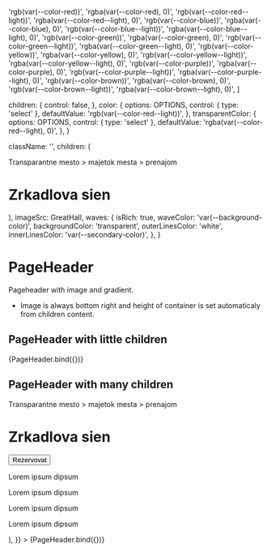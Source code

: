 

  'rgb(var(--color-red))',
  'rgba(var(--color-red), 0)',
  'rgb(var(--color-red--light))',
  'rgba(var(--color-red--light), 0)',
  'rgb(var(--color-blue))',
  'rgba(var(--color-blue), 0)',
  'rgb(var(--color-blue--light))',
  'rgba(var(--color-blue--light), 0)',
  'rgb(var(--color-green))',
  'rgba(var(--color-green), 0)',
  'rgb(var(--color-green--light))',
  'rgba(var(--color-green--light), 0)',
  'rgb(var(--color-yellow))',
  'rgba(var(--color-yellow), 0)',
  'rgb(var(--color-yellow--light))',
  'rgba(var(--color-yellow--light), 0)',
  'rgb(var(--color-purple))',
  'rgba(var(--color-purple), 0)',
  'rgb(var(--color-purple--light))',
  'rgba(var(--color-purple--light), 0)',
  'rgb(var(--color-brown))',
  'rgba(var(--color-brown), 0)',
  'rgb(var(--color-brown--light))',
  'rgba(var(--color-brown--light), 0)',
]

  children: {
    control: false,
  },
  color: {
    options: OPTIONS,
    control: { type: 'select' },
    defaultValue: 'rgb(var(--color-red--light))',
  },
  transparentColor: {
    options: OPTIONS,
    control: { type: 'select' },
    defaultValue: 'rgba(var(--color-red--light), 0)',
  },
}

  className: '',
  children: (
    <div className="flex flex-col h-40 max-w-2xl mx-auto">
      <span>Transparantne mesto > majetok mesta > prenajom</span>
      <h1 className="mt-12 text-h3 font-normal">Zrkadlova sien</h1>
    </div>
  ),
  imageSrc: GreatHall,
  waves: {
    isRich: true,
    waveColor: 'var(--background-color)',
    backgroundColor: 'transparent',
    outerLinesColor: 'white',
    innerLinesColor: 'var(--secondary-color)',
  },
}

<Meta title="components/molecules/PageHeader" decorators={[withDesign]} />

# PageHeader

Pageheader with image and gradient.

- Image is always bottom right and height of container is set automaticaly from children content.

## PageHeader with little children

<Canvas>
  <Story
    name="Small Page Header"
    argTypes={argTypes}
    args={{
      ...defaultArgs,
    }}
  >
    {PageHeader.bind({})}
  </Story>
</Canvas>

## PageHeader with many children

<Canvas>
  <Story
    name="Tall Page Header"
    argTypes={argTypes}
    args={{
      ...defaultArgs,
      children: (
        <div className="flex flex-col items-start bg-green-300">
          <span>Transparantne mesto > majetok mesta > prenajom</span>
          <h1 className="mt-12 mb-10 text-h3 font-normal">Zrkadlova sien</h1>
          <div className="flex w-full justify-center mb-6">
            <button className="border-2">Rezervovat</button>
          </div>
          <p>Lorem ipsum dipsum</p>
          <p>Lorem ipsum dipsum</p>
          <p>Lorem ipsum dipsum</p>
          <p>Lorem ipsum dipsum</p>
        </div>
      ),
    }}
  >
    {PageHeader.bind({})}
  </Story>
</Canvas>

<ArgsTable of={PageHeader} />
